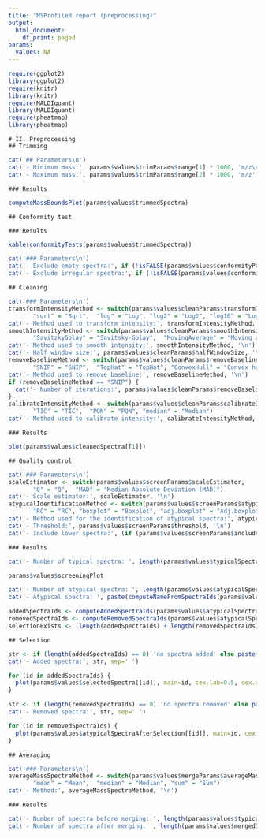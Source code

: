 ---
title: "MSProfileR report (preprocessing)"
output:
  html_document:
    df_print: paged
params:
  values: NA
---

```{r, echo=FALSE}
require(ggplot2)
library(ggplot2)
require(knitr)
library(knitr)
require(MALDIquant)
library(MALDIquant)
require(pheatmap)
library(pheatmap)
```


```{asis, echo=!isFALSE(params$values$trimParams)}
# II. Preprocessing
## Trimming
```

```{r, echo=FALSE, results='asis', eval=!isFALSE(params$values$trimParams)}
cat('## Parameters\n')
cat('- Minimum mass:', params$values$trimParams$range[1] * 1000, 'm/z\n')
cat('- Maximum mass:', params$values$trimParams$range[2] * 1000, 'm/z')
```

```{asis, echo=!isFALSE(params$values$trimParams)}
### Results
```

```{r, echo=FALSE, eval=!isFALSE(params$values$trimParams)}
computeMassBoundsPlot(params$values$trimmedSpectra)
```

```{asis}
## Conformity test
```

```{asis,  echo=!isFALSE(params$values$trimmedSpectra)}
### Results
```

```{r, echo=FALSE, eval=!is.null(params$values$trimmedSpectra)}
kable(conformityTests(params$values$trimmedSpectra))
```

```{r, echo=FALSE, results='asis', eval=!is.null(params$values$trimmedSpectra)}
cat('### Parameters\n')
cat('- Exclude empty spectra:', if (!isFALSE(params$values$conformityParams) && params$values$conformityParams$excludeEmptySpectra) 'Yes' else 'No', '\n')
cat('- Exclude irregular spectra:', if (!isFALSE(params$values$conformityParams) && params$values$conformityParams$excludeIrregularSpectra) 'Yes' else 'No', '\n')
```

```{asis, echo=!isFALSE(params$values$cleanParams)}
## Cleaning
```

```{r, echo=FALSE, results='asis', eval=!isFALSE(params$values$cleanParams)}
cat('### Parameters\n')
transformIntensityMethod <- switch(params$values$cleanParams$transformIntensityMethod, 
       "sqrt" = "Sqrt",  "log" = "Log", "log2" = "Log2", "log10" = "Log10")
cat('- Method used to transform intensity:', transformIntensityMethod, '\n')
smoothIntensityMethod <- switch(params$values$cleanParams$smoothIntensityMethod, 
       "SavitzkyGolay" = "Savitsky-Golay",  "MovingAverage" = "Moving average")
cat('- Method used to smooth intensity:', smoothIntensityMethod, '\n')
cat('- Half window size:', params$values$cleanParams$halfWindowSize, '\n')
removeBaselineMethod <- switch(params$values$cleanParams$removeBaselineMethod, 
       "SNIP" = "SNIP",  "TopHat" = "TopHat", "ConvexHull" = "Convex hull", "median" = "Median")
cat('- Method used to remove baseline:', removeBaselineMethod, '\n')
if (removeBaselineMethod == "SNIP") {
  cat('- Number of iterations:', params$values$cleanParams$removeBaselineIterations, '\n')
}
calibrateIntensityMethod <- switch(params$values$cleanParams$calibrateIntensityMethod, 
       "TIC" = "TIC",  "PQN" = "PQN", "median" = "Median")
cat('- Method used to calibrate intensity:', calibrateIntensityMethod, '\n')
```

```{asis, echo=!isFALSE(params$values$cleanParams)}
### Results
```

```{r, echo=FALSE, eval=!isFALSE(params$values$cleanParams)}
plot(params$values$cleanedSpectra[[1]])
```

```{asis, echo=!isFALSE(params$values$screenParams)}
## Quality control
```

```{r, echo=FALSE, results='asis', eval=!isFALSE(params$values$screenParams)}
cat('### Parameters\n')
scaleEstimator <- switch(params$values$screenParams$scaleEstimator, 
       "Q" = "Q",  "MAD" = "Median Absolute Deviation (MAD)")
cat('- Scale estimator:', scaleEstimator, '\n')
atypicalIdentificationMethod <- switch(params$values$screenParams$atypicalIdentificationMethod, 
       "RC" = "RC", "boxplot" = "Boxplot", "adj.boxplot" = "Adj.boxplot", "ESD" = "ESD", "Hampel" = "Hampel")
cat('- Method used for the identification of atypical spectra:', atypicalIdentificationMethod, '\n')
cat('- Threshold:', params$values$screenParams$threshold, '\n')
cat('- Include lower spectra:', (if (params$values$screenParams$includeLowerSpectra) 'Yes' else 'No'), '\n')
```

```{asis, echo=!isFALSE(params$values$screenParams)}
### Results
```

```{r, echo=FALSE, results='asis', eval=!isFALSE(params$values$screenParams)}
cat('- Number of typical spectra: ', length(params$values$typicalSpectra), '/', length(params$values$spectra), sep='')
```

```{r, echo=FALSE, eval=!isFALSE(params$values$screenParams)}
params$values$screeningPlot
```

```{r, echo=FALSE, results='asis', eval=!isFALSE(params$values$screenParams)}
cat('- Number of atypical spectra: ', length(params$values$atypicalSpectra), '/', length(params$values$spectra), '\n', sep='')
cat('- Atypical spectra: ', paste(computeNameFromSpectraIds(params$values$spectra, names(params$values$atypicalSpectra)), collapse=', '), '\n')
```

```{r, echo=FALSE}
addedSpectraIds <- computeAddedSpectraIds(params$values$atypicalSpectra, params$values$atypicalSpectraAfterSelection)
removedSpectraIds <- computeRemovedSpectraIds(params$values$atypicalSpectra, params$values$atypicalSpectraAfterSelection)
selectionExists <- (length(addedSpectraIds) + length(removedSpectraIds) > 0)
```

```{asis, echo=selectionExists}
## Selection
```

```{r, echo=FALSE, results='asis', eval=selectionExists}
str <- if (length(addedSpectraIds) == 0) 'no spectra added' else paste(computeNameFromSpectraIds(params$values$spectra, addedSpectraIds), collapse=', ')
cat('- Added spectra:', str, sep=' ')
```

```{r, echo=FALSE, fig.show="hold", fig.height = 4, fig.width = 4}
for (id in addedSpectraIds) {
  plot(params$values$selectedSpectra[[id]], main=id, cex.lab=0.5, cex.axis=0.5, cex.main=0.5, cex.sub=0.5)
}
```

```{r, echo=FALSE, results='asis', eval=selectionExists}
str <- if (length(removedSpectraIds) == 0) 'no spectra removed' else paste(computeNameFromSpectraIds(params$values$spectra, removedSpectraIds), collapse=', ')
cat('- Removed spectra:', str, sep=' ')
```

```{r, echo=FALSE, fig.show="hold", fig.height = 4, fig.width = 4}
for (id in removedSpectraIds) {
  plot(params$values$atypicalSpectraAfterSelection[[id]], main=id, cex.lab=0.5, cex.axis=0.5, cex.main=0.5, cex.sub=0.5)
}
```

```{asis, echo=!isFALSE(params$values$mergeParams)}
## Averaging
```

```{r, echo=FALSE, results='asis', eval=!isFALSE(params$values$mergeParams)}
cat('### Parameters\n')
averageMassSpectraMethod <- switch(params$values$mergeParams$averageMassSpectraMethod, 
       "mean" = "Mean",  "median" = "Median", "sum" = "Sum")
cat('- Method:', averageMassSpectraMethod, '\n')
```

```{asis, echo=!isFALSE(params$values$mergeParams)}
### Results
```

```{r, echo=FALSE, results='asis', eval=!isFALSE(params$values$mergeParams)}
cat('- Number of spectra before merging: ', length(params$values$typicalSpectra), '\n', sep='')
cat('- Number of spectra after merging: ', length(params$values$mergedSpectra), '\n', sep='')
```
